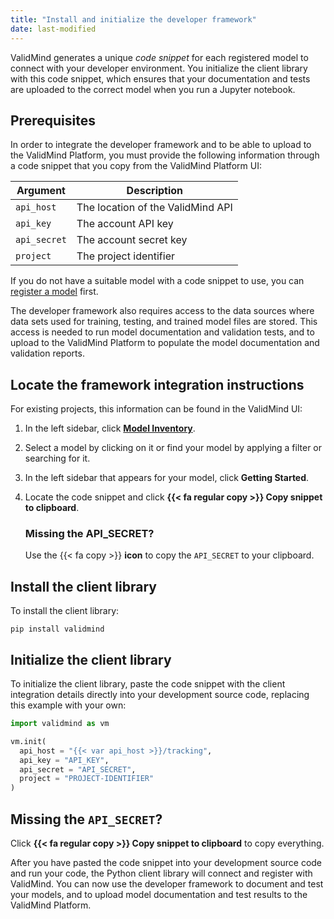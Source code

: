 ```yaml
---
title: "Install and initialize the developer framework"
date: last-modified
---
```


ValidMind generates a unique _code snippet_ for each registered model to connect with your developer environment. You initialize the client library with this code snippet, which ensures that your documentation and tests are uploaded to the correct model when you run a Jupyter notebook.

## Prerequisites

In order to integrate the developer framework and to be able to upload to the ValidMind Platform, you must provide the following information through a code snippet that you copy from the ValidMind Platform UI:

| Argument      | Description                        |
|---------------|------------------------------------|
| `api_host`    | The location of the ValidMind API  |
| `api_key`     | The account API key                |
| `api_secret`  | The account secret key             |
| `project`     | The project identifier             |

If you do not have a suitable model with a code snippet to use, you can [register a model](register-models-in-model-inventory.qmd) first. 

The developer framework also requires access to the data sources where data sets used for training, testing, and trained model files are stored. This access is needed to run model documentation and validation tests, and to upload to the ValidMind Platform to populate the model documentation and validation reports.

## Locate the framework integration instructions

For existing projects, this information can be found in the ValidMind UI:

1. In the left sidebar, click [**Model Inventory**](https://app.prod.validmind.ai/model-inventory).

2. Select a model by clicking on it or find your model by applying a filter or searching for it.

3. In the left sidebar that appears for your model, click **Getting Started**.

3. Locate the code snippet and click **{{< fa regular copy >}} Copy snippet to clipboard**. 

   ::: {.callout-tip}
   ### Missing the API_SECRET?
   Use the  {{< fa copy >}} **icon** to copy the `API_SECRET` to your clipboard.
   :::

## Install the client library

To install the client library:

```shell
pip install validmind
```

## Initialize the client library

To initialize the client library, paste the code snippet with the client integration details directly into your development source code, replacing this example with your own:

```python
import validmind as vm

vm.init(
  api_host = "{{< var api_host >}}/tracking",
  api_key = "API_KEY",
  api_secret = "API_SECRET",
  project = "PROJECT-IDENTIFIER"
)
```

::: {.callout-tip}
## Missing the `API_SECRET`?
 
Click **{{< fa regular copy >}} Copy snippet to clipboard** to copy everything.
:::

After you have pasted the code snippet into your development source code and run your code, the Python client library will connect and register with ValidMind. You can now use the developer framework to document and test your models, and to upload model documentation and test results to the ValidMind Platform.